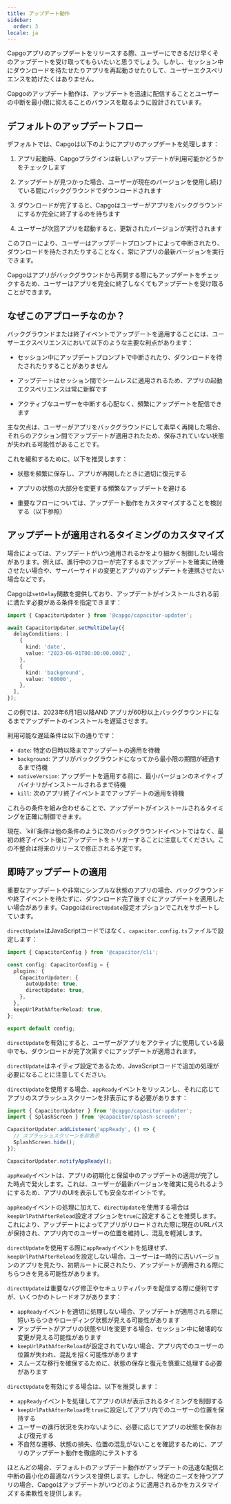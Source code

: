 ```yaml
---
title: アップデート動作
sidebar:
  order: 3
locale: ja
---
```



Capgoアプリのアップデートをリリースする際、ユーザーにできるだけ早くそのアップデートを受け取ってもらいたいと思うでしょう。しかし、セッション中にダウンロードを待たせたりアプリを再起動させたりして、ユーザーエクスペリエンスを妨げたくはありません。

Capgoのアップデート動作は、アップデートを迅速に配信することとユーザーの中断を最小限に抑えることのバランスを取るように設計されています。

## デフォルトのアップデートフロー

デフォルトでは、Capgoは以下のようにアプリのアップデートを処理します：

<Steps>

1. アプリ起動時、Capgoプラグインは新しいアップデートが利用可能かどうかをチェックします

2. アップデートが見つかった場合、ユーザーが現在のバージョンを使用し続けている間にバックグラウンドでダウンロードされます

3. ダウンロードが完了すると、Capgoはユーザーがアプリをバックグラウンドにするか完全に終了するのを待ちます

4. ユーザーが次回アプリを起動すると、更新されたバージョンが実行されます

</Steps>

このフローにより、ユーザーはアップデートプロンプトによって中断されたり、ダウンロードを待たされたりすることなく、常にアプリの最新バージョンを実行できます。

<Aside type="tip">
Capgoはアプリがバックグラウンドから再開する際にもアップデートをチェックするため、ユーザーはアプリを完全に終了しなくてもアップデートを受け取ることができます。
</Aside>

## なぜこのアプローチなのか？

バックグラウンドまたは終了イベントでアップデートを適用することには、ユーザーエクスペリエンスにおいて以下のような主要な利点があります：

- セッション中にアップデートプロンプトで中断されたり、ダウンロードを待たされたりすることがありません

- アップデートはセッション間でシームレスに適用されるため、アプリの起動エクスペリエンスは常に新鮮です

- アクティブなユーザーを中断する心配なく、頻繁にアップデートを配信できます

主な欠点は、ユーザーがアプリをバックグラウンドにして素早く再開した場合、それらのアクション間でアップデートが適用されたため、保存されていない状態が失われる可能性があることです。

これを緩和するために、以下を推奨します：

- 状態を頻繁に保存し、アプリが再開したときに適切に復元する

- アプリの状態の大部分を変更する頻繁なアップデートを避ける

- 重要なフローについては、アップデート動作をカスタマイズすることを検討する（以下参照）

## アップデートが適用されるタイミングのカスタマイズ

場合によっては、アップデートがいつ適用されるかをより細かく制御したい場合があります。例えば、進行中のフローが完了するまでアップデートを確実に待機させたい場合や、サーバーサイドの変更とアプリのアップデートを連携させたい場合などです。

Capgoは`setDelay`関数を提供しており、アップデートがインストールされる前に満たす必要がある条件を指定できます：

```typescript
import { CapacitorUpdater } from '@capgo/capacitor-updater';

await CapacitorUpdater.setMultiDelay({
  delayConditions: [
    {
      kind: 'date',
      value: '2023-06-01T00:00:00.000Z',
    },
    {
      kind: 'background',
      value: '60000',
    },
  ],
});
```

この例では、2023年6月1日以降AND アプリが60秒以上バックグラウンドになるまでアップデートのインストールを遅延させます。

利用可能な遅延条件は以下の通りです：

- `date`: 特定の日時以降までアップデートの適用を待機
- `background`: アプリがバックグラウンドになってから最小限の期間が経過するまで待機
- `nativeVersion`: アップデートを適用する前に、最小バージョンのネイティブバイナリがインストールされるまで待機
- `kill`: 次のアプリ終了イベントまでアップデートの適用を待機

これらの条件を組み合わせることで、アップデートがインストールされるタイミングを正確に制御できます。

<Aside type="danger">
現在、`kill`条件は他の条件のように次のバックグラウンドイベントではなく、最初の終了イベント後にアップデートをトリガーすることに注意してください。この不整合は将来のリリースで修正される予定です。
</Aside>

## 即時アップデートの適用

重要なアップデートや非常にシンプルな状態のアプリの場合、バックグラウンドや終了イベントを待たずに、ダウンロード完了後すぐにアップデートを適用したい場合があります。Capgoは`directUpdate`設定オプションでこれをサポートしています。

`directUpdate`はJavaScriptコードではなく、`capacitor.config.ts`ファイルで設定します：

```typescript
import { CapacitorConfig } from '@capacitor/cli';

const config: CapacitorConfig = {
  plugins: {
    CapacitorUpdater: {
      autoUpdate: true,
      directUpdate: true,
    },
  },
  keepUrlPathAfterReload: true,
};

export default config;
```

`directUpdate`を有効にすると、ユーザーがアプリをアクティブに使用している最中でも、ダウンロードが完了次第すぐにアップデートが適用されます。

`directUpdate`はネイティブ設定であるため、JavaScriptコードで追加の処理が必要になることに注意してください。

`directUpdate`を使用する場合、`appReady`イベントをリッスンし、それに応じてアプリのスプラッシュスクリーンを非表示にする必要があります：

```js
import { CapacitorUpdater } from '@capgo/capacitor-updater';
import { SplashScreen } from '@capacitor/splash-screen';

CapacitorUpdater.addListener('appReady', () => {
  // スプラッシュスクリーンを非表示
  SplashScreen.hide();
});

CapacitorUpdater.notifyAppReady();
```

`appReady`イベントは、アプリの初期化と保留中のアップデートの適用が完了した時点で発火します。これは、ユーザーが最新バージョンを確実に見られるようにするため、アプリのUIを表示しても安全なポイントです。

`appReady`イベントの処理に加えて、`directUpdate`を使用する場合は`keepUrlPathAfterReload`設定オプションを`true`に設定することを推奨します。これにより、アップデートによってアプリがリロードされた際に現在のURLパスが保持され、アプリ内でのユーザーの位置を維持し、混乱を軽減します。

`directUpdate`を使用する際に`appReady`イベントを処理せず、`keepUrlPathAfterReload`を設定しない場合、ユーザーは一時的に古いバージョンのアプリを見たり、初期ルートに戻されたり、アップデートが適用される際にちらつきを見る可能性があります。

`directUpdate`は重要なバグ修正やセキュリティパッチを配信する際に便利ですが、いくつかのトレードオフがあります：

- `appReady`イベントを適切に処理しない場合、アップデートが適用される際に短いちらつきやローディング状態が見える可能性があります
- アップデートがアプリの状態やUIを変更する場合、セッション中に破壊的な変更が見える可能性があります
- `keepUrlPathAfterReload`が設定されていない場合、アプリ内でのユーザーの位置が失われ、混乱を招く可能性があります
- スムーズな移行を確保するために、状態の保存と復元を慎重に処理する必要があります

`directUpdate`を有効にする場合は、以下を推奨します：

- `appReady`イベントを処理してアプリのUIが表示されるタイミングを制御する
- `keepUrlPathAfterReload`を`true`に設定してアプリ内でのユーザーの位置を保持する
- ユーザーの進行状況を失わないように、必要に応じてアプリの状態を保存および復元する
- 不自然な遷移、状態の損失、位置の混乱がないことを確認するために、アプリのアップデート動作を徹底的にテストする

ほとんどの場合、デフォルトのアップデート動作がアップデートの迅速な配信と中断の最小化の最適なバランスを提供します。しかし、特定のニーズを持つアプリの場合、Capgoはアップデートがいつどのように適用されるかをカスタマイズする柔軟性を提供します。